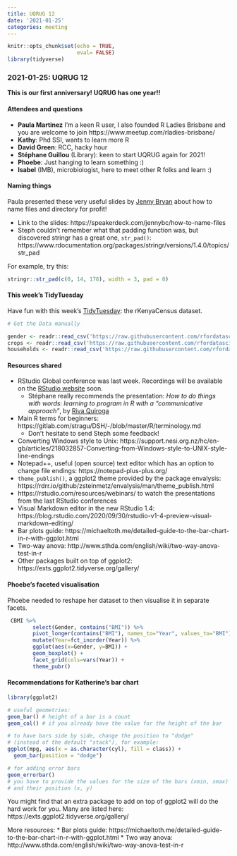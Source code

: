 ```yaml
---
title: UQRUG 12
date: '2021-01-25'
categories: meeting
---
```


```r
knitr::opts_chunk$set(echo = TRUE,
                      eval= FALSE)
library(tidyverse)

```

### 2021-01-25: UQRUG 12

**This is our first anniversary! UQRUG has one year!!**


#### Attendees and questions

* **Paula Martinez** I'm a keen R user, I also founded R Ladies Brisbane and you are welcome to join https://www.meetup.com/rladies-brisbane/
* **Kathy**: Phd SSI, wants to learn more R
* **David Green**: RCC, hacky hour
* **Stéphane Guillou** (Library): keen to start UQRUG again for 2021! 
* **Phoebe**: Just hanging to learn something :)
* **Isabel** (IMB), microbiologist, here to meet other R folks and learn :) 


#### Naming things

Paula presented these very useful slides by [Jenny Bryan](https://jennybryan.org/) about how to name files and directory for profit!

* Link to the slides: https://speakerdeck.com/jennybc/how-to-name-files
* Steph couldn't remember what that padding function was, but discovered stringr has a great one, `str_pad()`: https://www.rdocumentation.org/packages/stringr/versions/1.4.0/topics/str_pad

For example, try this:


```r
stringr::str_pad(c(0, 14, 178), width = 3, pad = 0)
```

#### This week's TidyTuesday

Have fun with this week's [TidyTuesday](https://github.com/rfordatascience/tidytuesday): the rKenyaCensus dataset.


```r
# Get the Data manually

gender <- readr::read_csv('https://raw.githubusercontent.com/rfordatascience/tidytuesday/master/data/2021/2021-01-19/gender.csv')
crops <- readr::read_csv('https://raw.githubusercontent.com/rfordatascience/tidytuesday/master/data/2021/2021-01-19/crops.csv')
households <- readr::read_csv('https://raw.githubusercontent.com/rfordatascience/tidytuesday/master/data/2021/2021-01-19/households.csv')
```

#### Resources shared

* RStudio Global conference was last week. Recordings will be available on the [RStudio website](https://blog.rstudio.com/) soon.
    * Stéphane really recommends the presentation: _How to do things with words: learning to program in R with a "communicative approach"_, by [Riva Quiroga](https://rivaquiroga.cl/)
* Main R terms for beginners: https://gitlab.com/stragu/DSH/-/blob/master/R/terminology.md
    * Don't hesitate to send Steph some feedback!
* Converting Windows style to Unix:
https://support.nesi.org.nz/hc/en-gb/articles/218032857-Converting-from-Windows-style-to-UNIX-style-line-endings
* Notepad++, useful (open source) text editor which has an option to change file endings: https://notepad-plus-plus.org/
* `theme_publish()`, a ggplot2 theme provided by the package envalysis: https://rdrr.io/github/zsteinmetz/envalysis/man/theme_publish.html
* https://rstudio.com/resources/webinars/ to watch the presentations from the last RStudio conferences
* Visual Markdown editor in the new RStudio 1.4: https://blog.rstudio.com/2020/09/30/rstudio-v1-4-preview-visual-markdown-editing/
* Bar plots guide: https://michaeltoth.me/detailed-guide-to-the-bar-chart-in-r-with-ggplot.html
* Two-way anova: http://www.sthda.com/english/wiki/two-way-anova-test-in-r
* Other packages built on top of ggplot2: https://exts.ggplot2.tidyverse.org/gallery/



#### Phoebe's faceted visualisation

Phoebe needed to reshape her dataset to then visualise it in separate facets.


```r
 CBMI %>% 
        select(Gender, contains("BMI")) %>% 
        pivot_longer(contains("BMI"), names_to="Year", values_to="BMI") %>% 
        mutate(Year=fct_inorder(Year)) %>% 
        ggplot(aes(x=Gender, y=BMI)) + 
        geom_boxplot() +
        facet_grid(cols=vars(Year)) +
        theme_pubr()
```

#### Recommendations for Katherine's bar chart

```r
library(ggplot2)

# useful geometries:
geom_bar() # height of a bar is a count
geom_col() # if you already have the value for the height of the bar

# to have bars side by side, change the position to "dodge"
# (instead of the default "stack"), for example:
ggplot(mpg, aes(x = as.character(cyl), fill = class)) +
  geom_bar(position = "dodge")

# for adding error bars
geom_errorbar()
# you have to provide the values for the size of the bars (xmin, xmax)
# and their position (x, y)
```

You might find that an extra package to add on top of ggplot2 will do the hard work for you. Many are listed here: https://exts.ggplot2.tidyverse.org/gallery/

More resources:
* Bar plots guide: https://michaeltoth.me/detailed-guide-to-the-bar-chart-in-r-with-ggplot.html
* Two way anova: http://www.sthda.com/english/wiki/two-way-anova-test-in-r


